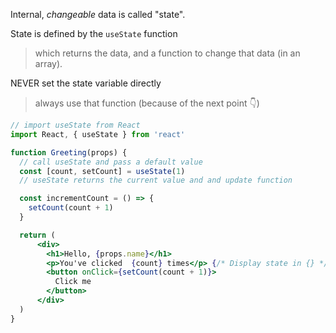 Internal, _changeable_ data is called "state".

State is defined by the `useState` function
> which returns the data, 
> and a function to change that data (in an array).

NEVER set the state variable directly
> always use that function (because of the next point 👇)

```jsx
// import useState from React
import React, { useState } from 'react'

function Greeting(props) {
  // call useState and pass a default value
  const [count, setCount] = useState(1)
  // useState returns the current value and and update function

  const incrementCount = () => {
    setCount(count + 1)
  }

  return (
      <div>
        <h1>Hello, {props.name}</h1>
        <p>You've clicked  {count} times</p> {/* Display state in {} */}
        <button onClick={setCount(count + 1)}>
          Click me
        </button>
      </div>
  )
}
```
